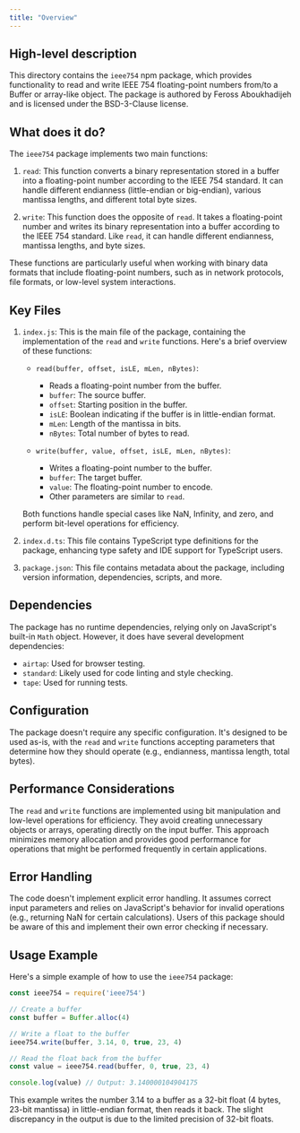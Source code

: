 ```yaml
---
title: "Overview"
---
```


## High-level description
This directory contains the `ieee754` npm package, which provides functionality to read and write IEEE 754 floating-point numbers from/to a Buffer or array-like object. The package is authored by Feross Aboukhadijeh and is licensed under the BSD-3-Clause license.

## What does it do?
The `ieee754` package implements two main functions:

1. `read`: This function converts a binary representation stored in a buffer into a floating-point number according to the IEEE 754 standard. It can handle different endianness (little-endian or big-endian), various mantissa lengths, and different total byte sizes.

2. `write`: This function does the opposite of `read`. It takes a floating-point number and writes its binary representation into a buffer according to the IEEE 754 standard. Like `read`, it can handle different endianness, mantissa lengths, and byte sizes.

These functions are particularly useful when working with binary data formats that include floating-point numbers, such as in network protocols, file formats, or low-level system interactions.

## Key Files

1. `index.js`: This is the main file of the package, containing the implementation of the `read` and `write` functions. Here's a brief overview of these functions:

   - `read(buffer, offset, isLE, mLen, nBytes)`: 
     - Reads a floating-point number from the buffer.
     - `buffer`: The source buffer.
     - `offset`: Starting position in the buffer.
     - `isLE`: Boolean indicating if the buffer is in little-endian format.
     - `mLen`: Length of the mantissa in bits.
     - `nBytes`: Total number of bytes to read.

   - `write(buffer, value, offset, isLE, mLen, nBytes)`:
     - Writes a floating-point number to the buffer.
     - `buffer`: The target buffer.
     - `value`: The floating-point number to encode.
     - Other parameters are similar to `read`.

   Both functions handle special cases like NaN, Infinity, and zero, and perform bit-level operations for efficiency.

2. `index.d.ts`: This file contains TypeScript type definitions for the package, enhancing type safety and IDE support for TypeScript users.

3. `package.json`: This file contains metadata about the package, including version information, dependencies, scripts, and more.

## Dependencies
The package has no runtime dependencies, relying only on JavaScript's built-in `Math` object. However, it does have several development dependencies:

- `airtap`: Used for browser testing.
- `standard`: Likely used for code linting and style checking.
- `tape`: Used for running tests.

## Configuration
The package doesn't require any specific configuration. It's designed to be used as-is, with the `read` and `write` functions accepting parameters that determine how they should operate (e.g., endianness, mantissa length, total bytes).

## Performance Considerations
The `read` and `write` functions are implemented using bit manipulation and low-level operations for efficiency. They avoid creating unnecessary objects or arrays, operating directly on the input buffer. This approach minimizes memory allocation and provides good performance for operations that might be performed frequently in certain applications.

## Error Handling
The code doesn't implement explicit error handling. It assumes correct input parameters and relies on JavaScript's behavior for invalid operations (e.g., returning NaN for certain calculations). Users of this package should be aware of this and implement their own error checking if necessary.

## Usage Example
Here's a simple example of how to use the `ieee754` package:

```javascript
const ieee754 = require('ieee754')

// Create a buffer
const buffer = Buffer.alloc(4)

// Write a float to the buffer
ieee754.write(buffer, 3.14, 0, true, 23, 4)

// Read the float back from the buffer
const value = ieee754.read(buffer, 0, true, 23, 4)

console.log(value) // Output: 3.140000104904175
```

This example writes the number 3.14 to a buffer as a 32-bit float (4 bytes, 23-bit mantissa) in little-endian format, then reads it back. The slight discrepancy in the output is due to the limited precision of 32-bit floats.